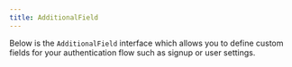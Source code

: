 ```yaml
---
title: AdditionalField
---
```


Below is the `AdditionalField` interface which allows you to define custom fields for your authentication flow such as signup or user settings.

<AutoTypeTable path="../src/lib/auth-ui-provider.tsx" name="AdditionalField" />